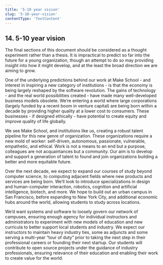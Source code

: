 ```yaml
---
title: '5-10 year vision'
slug: '5-10-year-vision'
contentType: 'TextContent'
---
```


## 14. 5-10 year vision

The final sections of this document should be considered as a thought experiment rather than a
thesis. It is impractical to predict so far into the future for a young organization, though an
attempt to do so may providing insight into how it might develop, and at the least the broad
direction we are aiming to grow.

One of the underlying predictions behind our work at Make School - and interest in inspiring a new
category of institutions - is that the economy is being largely reshaped by the software revolution.
The gains of technology - and the real world possibilities created - have made many well-developed
business models obsolete. We’re entering a world where large corporations (largely funded by a
recent boom in venture capital) are being born within a decade by providing higher quality at a
lower cost to consumers. These businesses - if designed ethically - have potential to create equity
and improve quality of life globally.

We see Make School, and institutions like us, creating a robust talent pipeline for this new genre
of organization. These organizations require a new mold of worker: self-driven, autonomous,
passionate, vulnerable, empathetic, and ethical. Work is not a means to an end but a purpose,
colleagues are not acquaintances but a community. Our aim is to develop and support a generation of
talent to found and join organizations building a better and more equitable future.

Over the next decade, we expect to expand our courses of study beyond computer science, to computing
adjacent fields where new products and services are being born. We’ll look to introduce
specializations in design and human-computer interaction, robotics, cognition and artificial
intelligence, biotech, and more. We hope to build out an urban campus in San Francisco, before
expanding to New York City, and additional economic hubs around the world, allowing students to
study across locations.

We’d want systems and software to loosely govern our network of campuses, ensuring enough agency for
individual instructors and administrators to experiment with new models of education and new
curricula to better support local students and industry. We expect our instructors to maintain heavy
industry ties, some as adjuncts and some serving a multi-year “tour of duty” prior to taking the
next step in their professional careers or founding their next startup. Our students will contribute
to open source projects under the guidance of industry professionals, ensuring relevance of their
education and enabling their work to create value for the world.
